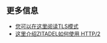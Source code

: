## 更多信息

- [您可以在这里阅读TLS模式](/docs/guides/manage/self-hosted/tls_modes)
- [这里介绍ZITADEL如何使用 HTTP/2](/docs/guides/manage/self-hosted/http2)
